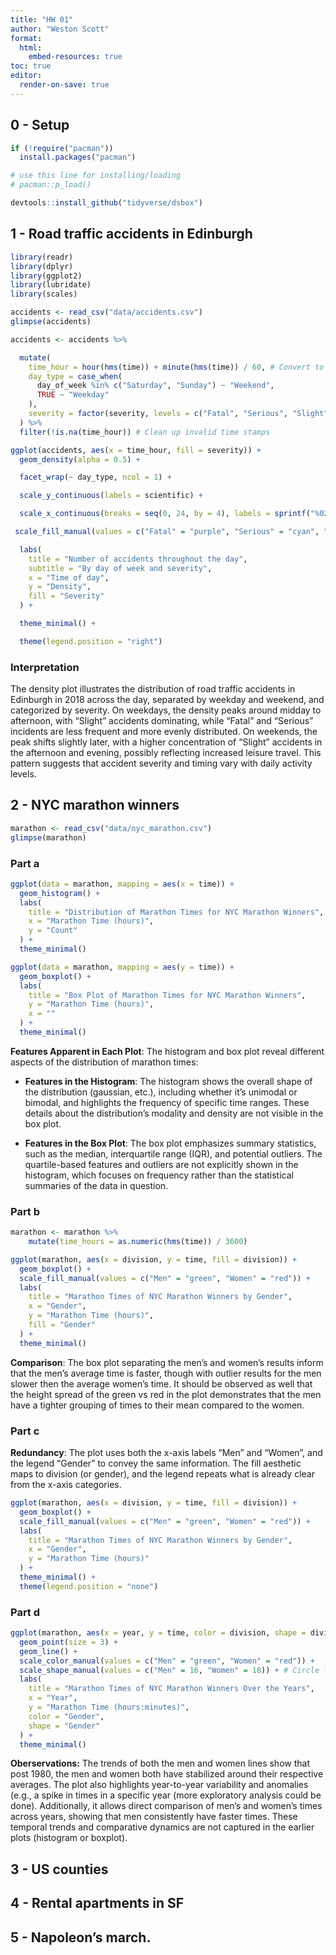 ```yaml
---
title: "HW 01"
author: "Weston Scott"
format: 
  html:
    embed-resources: true
toc: true
editor:
  render-on-save: true
---
```


## 0 - Setup

```r
if (!require("pacman")) 
  install.packages("pacman")

# use this line for installing/loading
# pacman::p_load() 

devtools::install_github("tidyverse/dsbox")
```

## 1 - Road traffic accidents in Edinburgh

```r
library(readr)
library(dplyr)
library(ggplot2)
library(lubridate)
library(scales)
```

```r
accidents <- read_csv("data/accidents.csv")
glimpse(accidents)
```

```r
accidents <- accidents %>%

  mutate(
    time_hour = hour(hms(time)) + minute(hms(time)) / 60, # Convert to decimal hours
    day_type = case_when(
      day_of_week %in% c("Saturday", "Sunday") ~ "Weekend",
      TRUE ~ "Weekday"
    ),
    severity = factor(severity, levels = c("Fatal", "Serious", "Slight"))
  ) %>%
  filter(!is.na(time_hour)) # Clean up invalid time stamps
```

```r
ggplot(accidents, aes(x = time_hour, fill = severity)) +
  geom_density(alpha = 0.5) +

  facet_wrap(~ day_type, ncol = 1) +

  scale_y_continuous(labels = scientific) +

  scale_x_continuous(breaks = seq(0, 24, by = 4), labels = sprintf("%02d:00:00", seq(0, 24, by = 4))) +

 scale_fill_manual(values = c("Fatal" = "purple", "Serious" = "cyan", "Slight" = "yellow")) +

  labs(
    title = "Number of accidents throughout the day",
    subtitle = "By day of week and severity",
    x = "Time of day",
    y = "Density",
    fill = "Severity"
  ) +

  theme_minimal() +

  theme(legend.position = "right")
```

### Interpretation

The density plot illustrates the distribution of road traffic accidents in Edinburgh in 2018 across the day, separated by weekday and weekend, and categorized by severity. On weekdays, the density peaks around midday to afternoon, with "Slight" accidents dominating, while "Fatal" and "Serious" incidents are less frequent and more evenly distributed. On weekends, the peak shifts slightly later, with a higher concentration of "Slight" accidents in the afternoon and evening, possibly reflecting increased leisure travel. This pattern suggests that accident severity and timing vary with daily activity levels.

## 2 - NYC marathon winners

```r
marathon <- read_csv("data/nyc_marathon.csv")
glimpse(marathon)
```

### Part a

```r
ggplot(data = marathon, mapping = aes(x = time)) +
  geom_histogram() +
  labs(
    title = "Distribution of Marathon Times for NYC Marathon Winners",
    x = "Marathon Time (hours)",
    y = "Count"
  ) +
  theme_minimal()
```

```r
ggplot(data = marathon, mapping = aes(y = time)) +
  geom_boxplot() +
  labs(
    title = "Box Plot of Marathon Times for NYC Marathon Winners",
    y = "Marathon Time (hours)",
    x = ""
  ) +
  theme_minimal()
```

**Features Apparent in Each Plot**:
The histogram and box plot reveal different aspects of the distribution of marathon times:

-   **Features in the Histogram**:
    The histogram shows the overall shape of the distribution (gaussian, etc.), including whether it’s unimodal or bimodal, and highlights the frequency of specific time ranges. These details about the distribution’s modality and density are not visible in the box plot.

-   **Features in the Box Plot**:
    The box plot emphasizes summary statistics, such as the median, interquartile range (IQR), and potential outliers. The quartile-based features and outliers are not explicitly shown in the histogram, which focuses on frequency rather than the statistical summaries of the data in question.

### Part b

```r
marathon <- marathon %>%
    mutate(time_hours = as.numeric(hms(time)) / 3600)
```

```r
ggplot(marathon, aes(x = division, y = time, fill = division)) +
  geom_boxplot() +
  scale_fill_manual(values = c("Men" = "green", "Women" = "red")) +
  labs(
    title = "Marathon Times of NYC Marathon Winners by Gender",
    x = "Gender",
    y = "Marathon Time (hours)",
    fill = "Gender"
  ) +
  theme_minimal()
```

**Comparison**: The box plot separating the men's and women's results inform that the men's average time is faster, though with outlier results for the men slower then the average women's time. It should be observed as well that the height spread of the green vs red in the plot demonstrates that the men have a tighter grouping of times to their mean compared to the women.

### Part c

**Redundancy**: The plot uses both the x-axis labels "Men" and "Women", and the legend "Gender" to convey the same information. The fill aesthetic maps to division (or gender), and the legend repeats what is already clear from the x-axis categories.

```r
ggplot(marathon, aes(x = division, y = time, fill = division)) +
  geom_boxplot() +
  scale_fill_manual(values = c("Men" = "green", "Women" = "red")) +
  labs(
    title = "Marathon Times of NYC Marathon Winners by Gender",
    x = "Gender",
    y = "Marathon Time (hours)"
  ) +
  theme_minimal() +
  theme(legend.position = "none")
```

### Part d

```r
ggplot(marathon, aes(x = year, y = time, color = division, shape = division)) +
  geom_point(size = 3) +
  geom_line() +
  scale_color_manual(values = c("Men" = "green", "Women" = "red")) +
  scale_shape_manual(values = c("Men" = 16, "Women" = 18)) + # Circle for Men, diamond for Women
  labs(
    title = "Marathon Times of NYC Marathon Winners Over the Years",
    x = "Year",
    y = "Marathon Time (hours:minutes)",
    color = "Gender",
    shape = "Gender"
  ) +
  theme_minimal()
```

**Oberservations:** The trends of both the men and women lines show that post 1980, the men and women both have stabilized around their respective averages. The plot also highlights year-to-year variability and anomalies (e.g., a spike in times in a specific year (more exploratory analysis could be done). Additionally, it allows direct comparison of men’s and women’s times across years, showing that men consistently have faster times. These temporal trends and comparative dynamics are not captured in the earlier plots (histogram or boxplot).

## 3 - US counties

## 4 - Rental apartments in SF

## 5 - Napoleon’s march.
